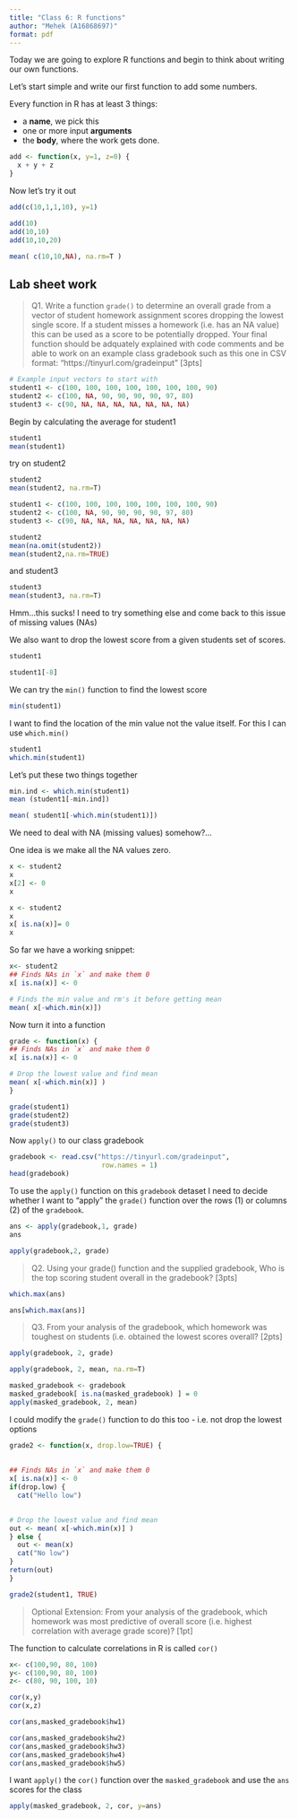 ```yaml
---
title: "Class 6: R functions"
author: "Mehek (A16868697)"
format: pdf
---
```


Today we are going to explore R functions and begin to think about writing our own functions.

Let's start simple and write our first function to add some numbers. 

Every function in R has at least 3 things:

- a **name**, we pick this
- one or more input **arguments**
- the **body**, where the work gets done. 


```r
add <- function(x, y=1, z=0) {
  x + y + z
}
```

Now let's try it out

```r
add(c(10,1,1,10), y=1)
```
```r
add(10)
add(10,10)
add(10,10,20)
```







```r
mean( c(10,10,NA), na.rm=T )
```




## Lab sheet work

> Q1. Write a function `grade()` to determine an overall grade from a vector of student homework assignment scores dropping the lowest single score. If a student misses a homework (i.e. has an NA value) this can be used as a score to be potentially dropped. Your final function should be adquately explained with code comments and be able to work on an example class gradebook such as this one in CSV format: “https://tinyurl.com/gradeinput” [3pts]


```r
# Example input vectors to start with
student1 <- c(100, 100, 100, 100, 100, 100, 100, 90)
student2 <- c(100, NA, 90, 90, 90, 90, 97, 80)
student3 <- c(90, NA, NA, NA, NA, NA, NA, NA)
```

Begin by calculating the average for student1
```r
student1
mean(student1)
```

try on student2
```r
student2
mean(student2, na.rm=T)
```

```r
student1 <- c(100, 100, 100, 100, 100, 100, 100, 90)
student2 <- c(100, NA, 90, 90, 90, 90, 97, 80)
student3 <- c(90, NA, NA, NA, NA, NA, NA, NA)
```

```r
student2
mean(na.omit(student2))
mean(student2,na.rm=TRUE)
```





and student3
```r
student3
mean(student3, na.rm=T)
```
Hmm...this sucks! I need to try something else and come back to this issue of missing values (NAs)

We also want to drop the lowest score from a given students set of scores. 

```r
student1
```

```r
student1[-8]
```

We can try the `min()` function to find the lowest score

```r
min(student1)
```

I want to find the location of the min value not the value itself. For this I can use `which.min()`

```r
student1
which.min(student1)
```

Let's put these two things together 

```r
min.ind <- which.min(student1)
mean (student1[-min.ind])
```


```r
mean( student1[-which.min(student1)])
```

We need to deal with NA (missing values) somehow?...

One idea is we make all the NA values zero. 

```r
x <- student2
x
x[2] <- 0
x
```

```r
x <- student2
x
x[ is.na(x)]= 0
x
```

So far we have a working snippet:

```r
x<- student2
## Finds NAs in `x` and make them 0
x[ is.na(x)] <- 0

# Finds the min value and rm's it before getting mean
mean( x[-which.min(x)])
```

Now turn it into a function 

```r
grade <- function(x) {
## Finds NAs in `x` and make them 0
x[ is.na(x)] <- 0

# Drop the lowest value and find mean
mean( x[-which.min(x)] )
}
```

```r
grade(student1)
grade(student2)
grade(student3)
```

Now `apply()` to our class gradebook

```r
gradebook <- read.csv("https://tinyurl.com/gradeinput",
                       row.names = 1)
head(gradebook)
```

To use the `apply()` function on this `gradebook` detaset I need to decide whether I want to "apply" the `grade()` function over the rows (1) or columns (2) of the `gradebook`. 

```r
ans <- apply(gradebook,1, grade)
ans
```

```r
apply(gradebook,2, grade)
```

> Q2. Using your grade() function and the supplied gradebook, Who is the top scoring student overall in the gradebook? [3pts]

```r
which.max(ans)

ans[which.max(ans)]
```

> Q3. From your analysis of the gradebook, which homework was toughest on students (i.e. obtained the lowest scores overall? [2pts]

```r
apply(gradebook, 2, grade)
```

```r
apply(gradebook, 2, mean, na.rm=T)
```

```r
masked_gradebook <- gradebook
masked_gradebook[ is.na(masked_gradebook) ] = 0
apply(masked_gradebook, 2, mean)
```

I could modify the `grade()` function to do this too - i.e. not drop the lowest options 

```r
grade2 <- function(x, drop.low=TRUE) {
  
  
## Finds NAs in `x` and make them 0
x[ is.na(x)] <- 0
if(drop.low) {
  cat("Hello low")

  
# Drop the lowest value and find mean
out <- mean( x[-which.min(x)] )
} else {
  out <- mean(x)
  cat("No low")
}
return(out)
}
```
```r
grade2(student1, TRUE)
```

> Optional Extension: From your analysis of the gradebook, which homework was most predictive of overall score (i.e. highest correlation with average grade score)? [1pt]

The function to calculate correlations in R is called `cor()`

```r
x<- c(100,90, 80, 100)
y<- c(100,90, 80, 100)
z<- c(80, 90, 100, 10)

cor(x,y)
cor(x,z)
```

```r
cor(ans,masked_gradebook$hw1)
```
```r
cor(ans,masked_gradebook$hw2)
cor(ans,masked_gradebook$hw3)
cor(ans,masked_gradebook$hw4)
cor(ans,masked_gradebook$hw5)
```

I want `apply()` the `cor()` function over the 
`masked_gradebook` and use the `ans` scores for the class

```r
apply(masked_gradebook, 2, cor, y=ans)
```




